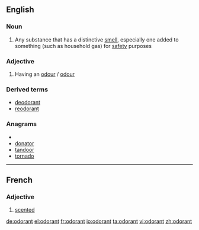 ==English==

===Noun===
{{en-noun}}

# Any substance that has a distinctive [[smell]], especially one added to something (such as household gas) for [[safety]] purposes

===Adjective===
{{en-adj}}

# Having an [[odour]] / [[odour]]

===Derived terms===
*[[deodorant]]
*[[reodorant]]

===Anagrams===
* {{alphagram|adnoort}}
* [[donator#English|donator]]
* [[tandoor#English|tandoor]]
* [[tornado#English|tornado]]

----
==French==

===Adjective===
{{fr-adj}}

# [[scented]]

[[de:odorant]]
[[el:odorant]]
[[fr:odorant]]
[[io:odorant]]
[[ta:odorant]]
[[vi:odorant]]
[[zh:odorant]]